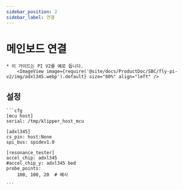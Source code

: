 ```yaml
---
sidebar_position: 2
sidebar_label: 연결
---
```





# 메인보드 연결

    * 이 가이드는 PI V2를 예로 듭니다.
        <ImageView image={require('@site/docs/ProductDoc/SBC/fly-pi-v2/img/adxl345.webp').default} size="80%" align="left" />

## 설정

    ```cfg
    [mcu host]
    serial: /tmp/klipper_host_mcu

    [adxl345]
    cs_pin: host:None
    spi_bus: spidev1.0

    [resonance_tester]
    accel_chip: adxl345
    #accel_chip_y: adxl345 bed
    probe_points:
        100, 100, 20  # 예시

    ```